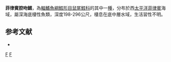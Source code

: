 {{Speciesbox
| taxon = Coelorhynchus quincunciatus
| status = LC
| status_system = iucn3.1
| trend = unknow
| binomial_authority = [[Gilbert|Gilbert]] & [[Hubbs|Hubbs]], 1920
| synonyms = *''Coelorhynchus quincunciatus'', Gilbert & Hubbs, 1920
}}
'''菲律賓腔吻鱈'''，為[[輻鰭魚綱|輻鰭魚綱]][[鱈形目|鱈形目]][[鼠尾鱈科|鼠尾鱈科]]的其中一[[種|種]]，分布於西[[太平洋|太平洋]][[菲律賓|菲律賓]]海域，屬深海底棲性魚類，深度198-296公尺，棲息在底中層水域，生活習性不明。

==参考文献==
*{{FishBase_species|genus=Coelorinchus|species=quincunciatus|year=2015|month=11}}

{{taxonbar}}
[[Category:_1920年描述的鱼类|F]]
[[Category:腔吻鱈屬|F]]